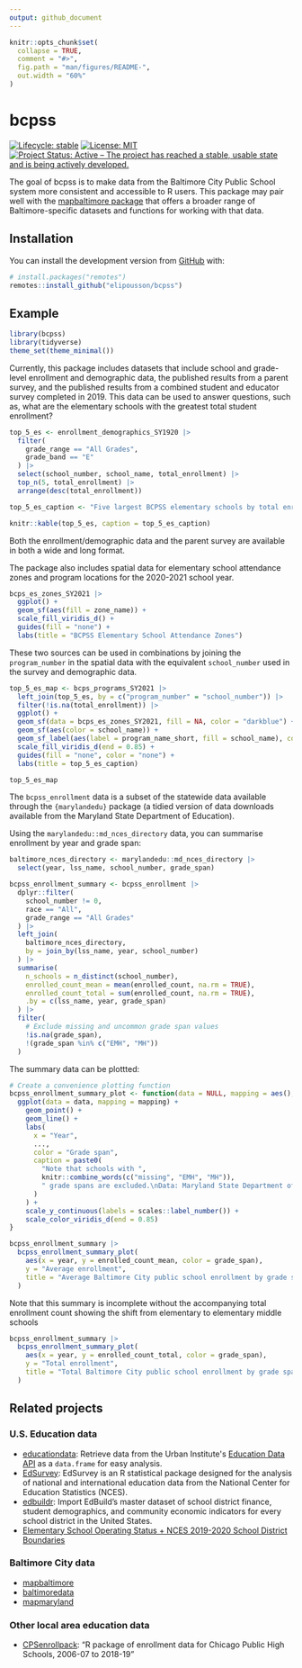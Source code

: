 ```yaml
---
output: github_document
---
```


<!-- README.md is generated from README.Rmd. Please edit that file -->

```r
knitr::opts_chunk$set(
  collapse = TRUE,
  comment = "#>",
  fig.path = "man/figures/README-",
  out.width = "60%"
)
```

# bcpss

<!-- badges: start -->

[![Lifecycle: stable](https://img.shields.io/badge/lifecycle-stable-brightgreen.svg)](https://lifecycle.r-lib.org/articles/stages.html#stable) [![License: MIT](https://img.shields.io/badge/License-MIT-yellow.svg)](https://opensource.org/licenses/MIT) [![Project Status: Active -- The project has reached a stable, usable state and is being actively developed.](https://www.repostatus.org/badges/latest/active.svg)](https://www.repostatus.org/#active)

<!-- badges: end -->

The goal of bcpss is to make data from the Baltimore City Public School system more consistent and accessible to R users. This package may pair well with the [mapbaltimore package](https://github.com/elipousson/mapbaltimore) that offers a broader range of Baltimore-specific datasets and functions for working with that data.

## Installation

You can install the development version from [GitHub](https://github.com/) with:

``` r
# install.packages("remotes")
remotes::install_github("elipousson/bcpss")
```

## Example

```r
library(bcpss)
library(tidyverse)
theme_set(theme_minimal())
```

Currently, this package includes datasets that include school and grade-level enrollment and demographic data, the published results from a parent survey, and the published results from a combined student and educator survey completed in 2019. This data can be used to answer questions, such as, what are the elementary schools with the greatest total student enrollment?

```r
top_5_es <- enrollment_demographics_SY1920 |>
  filter(
    grade_range == "All Grades",
    grade_band == "E"
  ) |>
  select(school_number, school_name, total_enrollment) |>
  top_n(5, total_enrollment) |>
  arrange(desc(total_enrollment))

top_5_es_caption <- "Five largest BCPSS elementary schools by total enrollment"

knitr::kable(top_5_es, caption = top_5_es_caption)
```

Both the enrollment/demographic data and the parent survey are available in both a wide and long format.

The package also includes spatial data for elementary school attendance zones and program locations for the 2020-2021 school year.

```r
bcps_es_zones_SY2021 |>
  ggplot() +
  geom_sf(aes(fill = zone_name)) +
  scale_fill_viridis_d() +
  guides(fill = "none") +
  labs(title = "BCPSS Elementary School Attendance Zones")
```

These two sources can be used in combinations by joining the `program_number` in the spatial data with the equivalent `school_number` used in the survey and demographic data.

```r
top_5_es_map <- bcps_programs_SY2021 |>
  left_join(top_5_es, by = c("program_number" = "school_number")) |>
  filter(!is.na(total_enrollment)) |>
  ggplot() +
  geom_sf(data = bcps_es_zones_SY2021, fill = NA, color = "darkblue") +
  geom_sf(aes(color = school_name)) +
  geom_sf_label(aes(label = program_name_short, fill = school_name), color = "white") +
  scale_fill_viridis_d(end = 0.85) +
  guides(fill = "none", color = "none") +
  labs(title = top_5_es_caption)

top_5_es_map
```

The `bcpss_enrollment` data is a subset of the statewide data available through the `{marylandedu}` package (a tidied version of data downloads available from the Maryland State Department of Education).

Using the `marylandedu::md_nces_directory` data, you can summarise enrollment by year and grade span:

```r
baltimore_nces_directory <- marylandedu::md_nces_directory |>
  select(year, lss_name, school_number, grade_span)

bcpss_enrollment_summary <- bcpss_enrollment |>
  dplyr::filter(
    school_number != 0,
    race == "All",
    grade_range == "All Grades"
  ) |>
  left_join(
    baltimore_nces_directory,
    by = join_by(lss_name, year, school_number)
  ) |>
  summarise(
    n_schools = n_distinct(school_number),
    enrolled_count_mean = mean(enrolled_count, na.rm = TRUE),
    enrolled_count_total = sum(enrolled_count, na.rm = TRUE),
    .by = c(lss_name, year, grade_span)
  ) |>
  filter(
    # Exclude missing and uncommon grade span values
    !is.na(grade_span),
    !(grade_span %in% c("EMH", "MH"))
  )
```

The summary data can be plottted:

```r
# Create a convenience plotting function
bcpss_enrollment_summary_plot <- function(data = NULL, mapping = aes(), ...) {
  ggplot(data = data, mapping = mapping) +
    geom_point() +
    geom_line() +
    labs(
      x = "Year",
      ...,
      color = "Grade span",
      caption = paste0(
        "Note that schools with ",
        knitr::combine_words(c("missing", "EMH", "MH")),
        " grade spans are excluded.\nData: Maryland State Department of Education."
      )
    ) +
    scale_y_continuous(labels = scales::label_number()) +
    scale_color_viridis_d(end = 0.85)
}

bcpss_enrollment_summary |>
  bcpss_enrollment_summary_plot(
    aes(x = year, y = enrolled_count_mean, color = grade_span),
    y = "Average enrollment",
    title = "Average Baltimore City public school enrollment by grade span, 2003-2023"
  )
```

Note that this summary is incomplete without the accompanying total enrollment count showing the shift from elementary to elementary middle schools

```r
bcpss_enrollment_summary |>
  bcpss_enrollment_summary_plot(
    aes(x = year, y = enrolled_count_total, color = grade_span),
    y = "Total enrollment",
    title = "Total Baltimore City public school enrollment by grade span, 2003-2023"
  )
```

## Related projects

### U.S. Education data

-   [educationdata](https://github.com/UrbanInstitute/education-data-package-r): Retrieve data from the Urban Institute\'s [Education Data API](https://educationdata.urban.org/) as a `data.frame` for easy analysis.
-   [EdSurvey](https://www.air.org/project/nces-data-r-project-edsurvey): EdSurvey is an R statistical package designed for the analysis of national and international education data from the National Center for Education Statistics (NCES).
-   [edbuildr](https://github.com/EdBuild/edbuildr): Import EdBuild's master dataset of school district finance, student demographics, and community economic indicators for every school district in the United States.
-   [Elementary School Operating Status + NCES 2019-2020 School District Boundaries](https://github.com/hrbrmstr/2021-esos-nces)

### Baltimore City data

-   [mapbaltimore](https://elipousson.github.io/mapbaltimore/)
-   [baltimoredata](https://elipousson.github.io/baltimoredata/)
-   [mapmaryland](https://elipousson.github.io/mapmaryland/)

### Other local area education data

-   [CPSenrollpack](https://github.com/cymack/CPSenrollpack): "R package of enrollment data for Chicago Public High Schools, 2006-07 to 2018-19"
